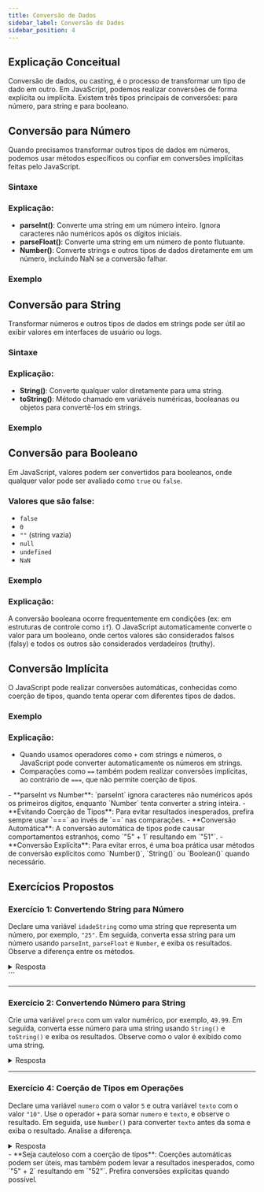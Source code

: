 ```yaml
---
title: Conversão de Dados
sidebar_label: Conversão de Dados
sidebar_position: 4
---
```



## Explicação Conceitual

Conversão de dados, ou casting, é o processo de transformar um tipo de dado em outro. Em JavaScript, podemos realizar conversões de forma explícita ou implícita. Existem três tipos principais de conversões: para número, para string e para booleano.

## Conversão para Número

Quando precisamos transformar outros tipos de dados em números, podemos usar métodos específicos ou confiar em conversões implícitas feitas pelo JavaScript.

### Sintaxe

<Example language="js" filename="conversao-para-numero-sintaxe.js" />

### Explicação:

- **parseInt()**: Converte uma string em um número inteiro. Ignora caracteres não numéricos após os dígitos iniciais.
- **parseFloat()**: Converte uma string em um número de ponto flutuante.
- **Number()**: Converte strings e outros tipos de dados diretamente em um número, incluindo NaN se a conversão falhar.

### Exemplo

<Example language="js" filename="conversao-para-numero-exemplo.js" />

## Conversão para String

Transformar números e outros tipos de dados em strings pode ser útil ao exibir valores em interfaces de usuário ou logs.

### Sintaxe

<Example language="js" filename="conversao-para-string-sintaxe.js" />

### Explicação:

- **String()**: Converte qualquer valor diretamente para uma string.
- **toString()**: Método chamado em variáveis numéricas, booleanas ou objetos para convertê-los em strings.

### Exemplo

<Example language="js" filename="conversao-para-string-exemplo.js" />

## Conversão para Booleano

Em JavaScript, valores podem ser convertidos para booleanos, onde qualquer valor pode ser avaliado como `true` ou `false`.

### Valores que são **false**:

- `false`
- `0`
- `""` (string vazia)
- `null`
- `undefined`
- `NaN`

### Exemplo

<Example language="js" filename="conversao-para-booleano-exemplo.js" />

### Explicação:

A conversão booleana ocorre frequentemente em condições (ex: em estruturas de controle como `if`). O JavaScript automaticamente converte o valor para um booleano, onde certos valores são considerados falsos (falsy) e todos os outros são considerados verdadeiros (truthy).

## Conversão Implícita

O JavaScript pode realizar conversões automáticas, conhecidas como coerção de tipos, quando tenta operar com diferentes tipos de dados.

### Exemplo

<Example language="js" filename="conversao-implicita-exemplo.js" />

### Explicação:

- Quando usamos operadores como `+` com strings e números, o JavaScript pode converter automaticamente os números em strings.
- Comparações como `==` também podem realizar conversões implícitas, ao contrário de `===`, que não permite coerção de tipos.


<Admonition type="info" title="Considerações Importantes">
  - **parseInt vs Number**: `parseInt` ignora caracteres não numéricos após os
  primeiros dígitos, enquanto `Number` tenta converter a string inteira. 
  - **Evitando Coerção de Tipos**:
   Para evitar resultados inesperados, prefira
  sempre usar `===` ao invés de `==` nas comparações. 
  - **Conversão Automática**: 
  A conversão automática de tipos pode causar comportamentos
  estranhos, como `"5" + 1` resultando em `"51"`. 
  - **Conversão Explícita**:
   Para evitar erros, é uma boa prática usar métodos de conversão explícitos como
  `Number()`, `String()` ou `Boolean()` quando necessário.
</Admonition>



## Exercícios Propostos

### Exercício 1: Convertendo String para Número
Declare uma variável `idadeString` como uma string que representa um número, por exemplo, `"25"`. Em seguida, converta essa string para um número usando `parseInt`, `parseFloat` e `Number`, e exiba os resultados. Observe a diferença entre os métodos.

<details>
  <summary>Resposta</summary>
```js
const idadeString = "25";

const idadeInt = parseInt(idadeString); // Converte para inteiro
const idadeFloat = parseFloat(idadeString); // Converte para ponto flutuante
const idadeNumber = Number(idadeString); // Converte usando Number()

console.log(idadeInt);    // 25
console.log(idadeFloat);  // 25
console.log(idadeNumber); // 25
</details>
```
</details>

---

### Exercício 2: Convertendo Número para String
Crie uma variável `preco` com um valor numérico, por exemplo, `49.99`. Em seguida, converta esse número para uma string usando `String()` e `toString()` e exiba os resultados. Observe como o valor é exibido como uma string.

<details>
  <summary>Resposta</summary>
```js
const preco = 49.99;

const precoString1 = String(preco);   // Converte usando String()
const precoString2 = preco.toString(); // Converte usando toString()

console.log(precoString1); // "49.99"
console.log(precoString2); // "49.99"
```
</details>

---

### Exercício 3: Convertendo Valores para Booleanos
Crie uma variável `valor` e atribua valores diferentes a ela, como `0`, `1`, `""`, `"hello"`, `null`, e `undefined`. Use `Boolean()` para converter cada um desses valores em um booleano e exiba o resultado. Quais valores são `true` e quais são `false`?

<details>
  <summary>Resposta</summary>
```js
const valor1 = 0;
const valor2 = 1;
const valor3 = "";
const valor4 = "hello";
const valor5 = null;
const valor6 = undefined;

console.log("0:", Boolean(valor1));          // false
console.log("1:", Boolean(valor2));          // true
console.log('"" (string vazia):', Boolean(valor3)); // false
console.log('"hello":', Boolean(valor4));    // true
console.log("null:", Boolean(valor5));       // false
console.log("undefined:", Boolean(valor6));  // false
```
</details>

---

### Exercício 4: Coerção de Tipos em Operações
Declare uma variável `numero` com o valor `5` e outra variável `texto` com o valor `"10"`. Use o operador `+` para somar `numero` e `texto`, e observe o resultado. Em seguida, use `Number()` para converter `texto` antes da soma e exiba o resultado. Analise a diferença.

<details>
  <summary>Resposta</summary>
```js
const numero = 5;
const texto = "10";

const resultadoComCoercao = numero + texto; // Coerção implícita para string
console.log(resultadoComCoercao); // "510"

const resultadoSemCoercao = numero + Number(texto); // Conversão explícita
console.log(resultadoSemCoercao); // 15
```
</details>

---

### Exercício 5: Comparação com Conversão Implícita
Declare duas variáveis: `a` com o valor `5` (número) e `b` com o valor `"5"` (string). Compare `a` e `b` usando `==` e `===`, e exiba o resultado de cada comparação. Analise qual a diferença entre os dois operadores.

<details>
  <summary>Resposta</summary>
```js
const a = 5;       // Número
const b = "5";     // String

console.log(a == b);  // true (coerção de tipo)
console.log(a === b); // false (sem coerção de tipo)
```
</details>

<Admonition type="tip" title="Dica">
- **Seja cauteloso com a coerção de tipos**: Coerções automáticas podem ser úteis, mas também podem levar a resultados inesperados, como `"5" + 2` resultando em `"52"`. Prefira conversões explícitas quando possível.
</Admonition>
